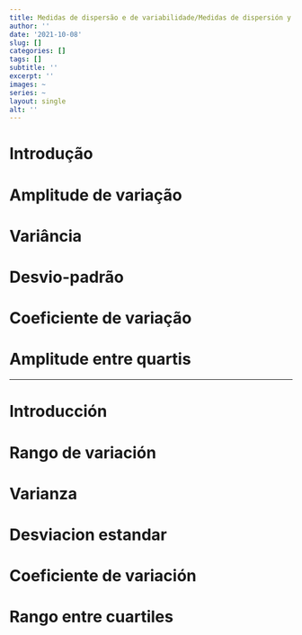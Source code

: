 ```yaml
---
title: Medidas de dispersão e de variabilidade/Medidas de dispersión y variabilidad 
author: ''
date: '2021-10-08'
slug: []
categories: []
tags: []
subtitle: ''
excerpt: ''
images: ~
series: ~
layout: single
alt: ''
---
```


# Introdução

# Amplitude de variação

# Variância

# Desvio-padrão

# Coeficiente de variação 

# Amplitude entre quartis

------------------------------

# Introducción

# Rango de variación

# Varianza

# Desviacion estandar

# Coeficiente de variación

# Rango entre cuartiles
